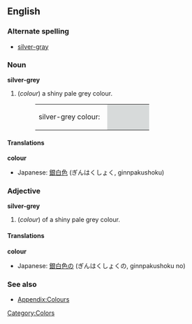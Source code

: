 ==English==

===Alternate spelling===
*[[silver-gray]]

===Noun===
'''silver-grey'''
#(''colour'') a shiny pale grey colour.
#:<table><tr><td>silver-grey colour: &nbsp;</td><td bgcolor="#D7DADA" width="80">&nbsp; </td></tr></table>

====Translations====
'''colour'''
{{top}}
*Japanese: [[銀白色]] (ぎんはくしょく, ginnpakushoku)
{{mid}}
{{bottom}}

===Adjective===
'''silver-grey'''
#(''colour'') of a shiny pale grey colour.

====Translations====
'''colour'''
{{top}}
*Japanese: [[銀白色]]の (ぎんはくしょくの, ginnpakushoku no)
{{mid}}
{{bottom}}

===See also===
*[[Wiktionary_Appendix:Colours|Appendix:Colours]]

[[Category:Colors]]